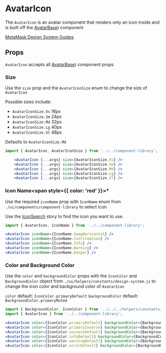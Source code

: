 

# AvatarIcon

The `AvatarIcon` is an avatar component that renders only an icon inside and is built off the [AvatarBase](/docs/components-componentlibrary-avatarbase--default-story)) component

[MetaMask Design System Guides](https://www.notion.so/MetaMask-Design-System-Guides-Design-f86ecc914d6b4eb6873a122b83c12940)

<Canvas>
  <Story id="components-componentlibrary-avataricon--default-story" />
</Canvas>

## Props

<ArgsTable of={AvatarIcon} />

`AvatarIcon` accepts all [AvatarBase](/docs/components-componentlibrary-avatarbase--default-story))
component props

<ArgsTable of={AvatarBase} />

### Size

Use the `size` prop and the `AvatarIconSize` enum to change the size of `AvatarIcon`

Possible sizes include:

- `AvatarIconSize.Xs` 16px
- `AvatarIconSize.Sm` 24px
- `AvatarIconSize.Md` 32px
- `AvatarIconSize.Lg` 40px
- `AvatarIconSize.Xl` 48px

Defaults to `AvatarIconSize.Md`

<Canvas>
  <Story id="components-componentlibrary-avataricon--size-story" />
</Canvas>

```jsx
import { AvatarIcon, AvatarIconSize } from '../../component-library';

    <AvatarIcon {...args} size={AvatarIconSize.Xs} />
    <AvatarIcon {...args} size={AvatarIconSize.Sm} />
    <AvatarIcon {...args} size={AvatarIconSize.Md} />
    <AvatarIcon {...args} size={AvatarIconSize.Lg} />
    <AvatarIcon {...args} size={AvatarIconSize.Xl} />
```

### Icon Name<span style={{ color: 'red' }}>\*</span>

Use the required `iconName` prop with `IconName` enum from `./ui/components/component-library` to select icon

Use the [IconSearch](/story/components-componentlibrary-icon--default-story) story to find the icon you want to use.

<Canvas>
  <Story id="components-componentlibrary-avataricon--icon-name-story" />
</Canvas>

```jsx
import { AvatarIcon, IconName } from '../../component-library';

<AvatarIcon iconName={IconName.SwapHorizontal} />
<AvatarIcon iconName={IconName.Confirmation} />
<AvatarIcon iconName={IconName.Info} />
<AvatarIcon iconName={IconName.Warning} />
<AvatarIcon iconName={IconName.Danger} />
```

### Color and Background Color

Use the `color` and `backgroundColor` props with the `IconColor` and `BackgroundColor` object from `./ui/helpers/constants/design-system.js` to change the icon color and background color of `AvatarIcon`

`color` default: `IconColor.primaryDefault`
`backgroundColor` default: `BackgroundColor.primaryMuted`

<Canvas>
  <Story id="components-componentlibrary-avataricon--color-and-background-color" />
</Canvas>

```jsx
import { BackgroundColor, IconColor } from '../../../helpers/constants/design-system';
import { AvatarIcon } from '../../component-library';

<AvatarIcon color={IconColor.primaryDefault} backgroundColor={BackgroundColor.primaryMuted} />
<AvatarIcon color={IconColor.primaryInverse} backgroundColor={BackgroundColor.primaryDefault} />
<AvatarIcon color={IconColor.successDefault} backgroundColor={BackgroundColor.successMuted} />
<AvatarIcon color={IconColor.infoDefault} backgroundColor={BackgroundColor.infoMuted} />
<AvatarIcon color={IconColor.warningDefault} backgroundColor={BackgroundColor.warningMuted} />
<AvatarIcon color={IconColor.errorDefault} backgroundColor={BackgroundColor.errorMuted} />
```
